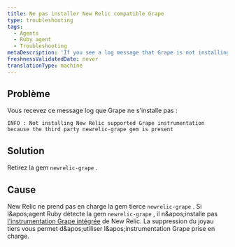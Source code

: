 ```yaml
---
title: Ne pas installer New Relic compatible Grape
type: troubleshooting
tags:
  - Agents
  - Ruby agent
  - Troubleshooting
metaDescription: 'If you see a log message that Grape is not installing because of the newrelic-grape third-party gem, remove the newrelic-grape gem.'
freshnessValidatedDate: never
translationType: machine
---
```


## Problème

Vous recevez ce message log que Grape ne s'installe pas :

```
INFO : Not installing New Relic supported Grape instrumentation because the third party newrelic-grape gem is present
```

## Solution

Retirez la gem `newrelic-grape` .

## Cause

New Relic ne prend pas en charge la gem tierce `newrelic-grape` . Si l&amp;apos;agent Ruby détecte la gem `newrelic-grape` , il n&amp;apos;installe pas [l'instrumentation Grape intégrée](/docs/agents/ruby-agent/getting-started/ruby-agent-requirements-supported-frameworks) de New Relic. La suppression du joyau tiers vous permet d&amp;apos;utiliser l&amp;apos;instrumentation Grape prise en charge.
